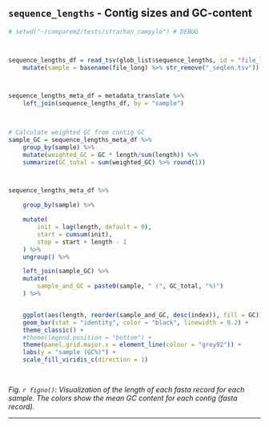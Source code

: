 ## `sequence_lengths` - Contig sizes and GC-content



```r

# setwd("~/comparem2/tests/strachan_campylo") # DEBUG



sequence_lengths_df = read_tsv(glob_list$sequence_lengths, id = "file_long", comment = "#", col_names = c("name", "length", "GC", "GC-Skew")) %>%
    mutate(sample = basename(file_long) %>% str_remove("_seqlen.tsv"))



sequence_lengths_meta_df = metadata_translate %>%
    left_join(sequence_lengths_df, by = "sample") 

    

# Calculate weighted GC from contig GC
sample_GC = sequence_lengths_meta_df %>%
    group_by(sample) %>%
    mutate(weighted_GC = GC * length/sum(length)) %>%
    summarize(GC_total = sum(weighted_GC) %>% round(1))



sequence_lengths_meta_df %>%

    group_by(sample) %>%

    mutate(
        init = lag(length, default = 0),
        start = cumsum(init),
        stop = start + length - 1
    ) %>%
    ungroup() %>%

    left_join(sample_GC) %>% 
    mutate(
        sample_and_GC = paste0(sample, " (", GC_total, "%)")
    ) %>%


    ggplot(aes(length, reorder(sample_and_GC, desc(index)), fill = GC)) + 
    geom_bar(stat = "identity", color = "black", linewidth = 0.2) + 
    theme_classic() +
    #theme(legend.position = "bottom") +
    theme(panel.grid.major.x = element_line(colour = "grey92")) + 
    labs(y = "sample (GC%)") +
    scale_fill_viridis_c(direction = 1)

        
```

*Fig. `r figno()`: Visualization of the length of each fasta record for each sample. The colors show the mean GC content for each contig (fasta record).*

---